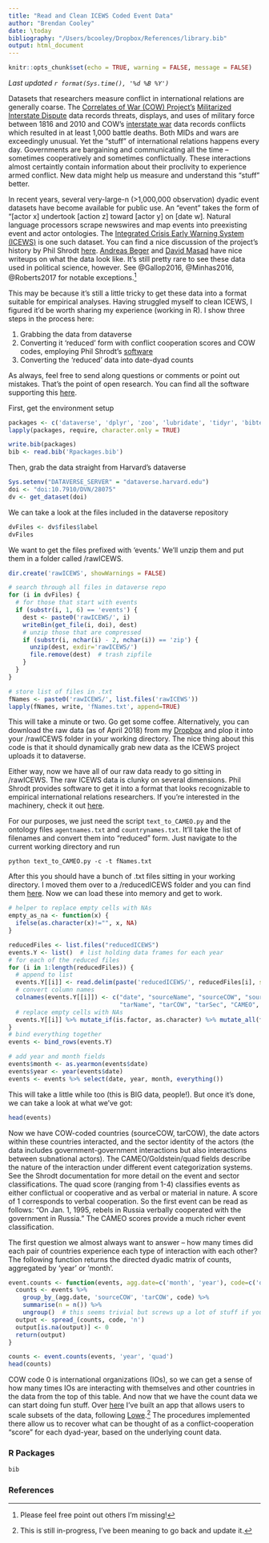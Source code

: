 ```yaml
---
title: "Read and Clean ICEWS Coded Event Data"
author: "Brendan Cooley"
date: \today
bibliography: "/Users/bcooley/Dropbox/References/library.bib"
output: html_document
---
```


```r
knitr::opts_chunk$set(echo = TRUE, warning = FALSE, message = FALSE)
```

*Last updated `r format(Sys.time(), '%d %B %Y')`*

Datasets that researchers measure conflict in international relations are generally coarse. The [Correlates of War (COW) Project's](http://www.correlatesofwar.org/) [Militarized Interstate Dispute](http://www.correlatesofwar.org/data-sets/MIDs) data records threats, displays, and uses of military force between 1816 and 2010 and COW's [interstate war](http://cow.dss.ucdavis.edu/data-sets/COW-war) data records conflicts which resulted in at least 1,000 battle deaths. Both MIDs and wars are exceedingly unusual. Yet the "stuff" of international relations happens every day. Governments are bargaining and communicating all the time -- sometimes cooperatively and sometimes conflictually. These interactions almost certaintly contain information about their proclivity to experience armed conflict. New data might help us measure and understand this "stuff" better. 

In recent years, several very-large-n (>1,000,000 observation) dyadic event datasets have become available for public use. An "event" takes the form of "[actor x] undertook [action z] toward [actor y] on [date w]. Natural language processors scrape newswires and map events into preexisting event and actor ontologies. The [Integrated Crisis Early Warning System (ICEWS)](https://dataverse.harvard.edu/dataverse/icews) is one such dataset. You can find a nice discussion of the project's history by Phil Shrodt [here](https://asecondmouse.wordpress.com/2015/03/30/seven-observations-on-the-newly-released-icews-data/). [Andreas Beger](https://andybeger.com/2015/04/08/public-icews-data/) and [David Masad](http://nbviewer.jupyter.org/gist/dmasad/f79ce5abfd4fb61d253b) have nice writeups on what the data look like. It's still pretty rare to see these data used in political science, however. See @Gallop2016, @Minhas2016, @Roberts2017 for notable exceptions.^[Please feel free point out others I'm missing!]

This may be because it's still a little tricky to get these data into a format suitable for empirical analyses. Having struggled myself to clean ICEWS, I figured it'd be worth sharing my experience (working in R). I show three steps in the process here:

1. Grabbing the data from dataverse
2. Converting it 'reduced' form with conflict cooperation scores and COW codes, employing Phil Shrodt's [software](https://github.com/openeventdata/text_to_CAMEO/)
3. Converting the 'reduced' data into date-dyad counts

As always, feel free to send along questions or comments or point out mistakes. That's the point of open research. You can find all the software supporting this [here](https://github.com/brendancooley/icews-clean).

First, get the environment setup
```r
packages <- c('dataverse', 'dplyr', 'zoo', 'lubridate', 'tidyr', 'bibtex', 'knitcitations')
lapply(packages, require, character.only = TRUE)

write.bib(packages)
bib <- read.bib('Rpackages.bib')
```

Then, grab the data straight from Harvard's dataverse
```r
Sys.setenv("DATAVERSE_SERVER" = "dataverse.harvard.edu")
doi <- "doi:10.7910/DVN/28075"
dv <- get_dataset(doi)
```

We can take a look at the files included in the dataverse repository
```r
dvFiles <- dv$files$label
dvFiles
```

We want to get the files prefixed with 'events.' We'll unzip them and put them in a folder called /rawICEWS.
```r
dir.create('rawICEWS', showWarnings = FALSE)

# search through all files in dataverse repo
for (i in dvFiles) {
  # for those that start with events
  if (substr(i, 1, 6) == 'events') {
    dest <- paste0('rawICEWS/', i)
    writeBin(get_file(i, doi), dest)
    # unzip those that are compressed
    if (substr(i, nchar(i) - 2, nchar(i)) == 'zip') {
      unzip(dest, exdir='rawICEWS/')
      file.remove(dest)  # trash zipfile
    }
  }
}

# store list of files in .txt
fNames <- paste0('rawICEWS/', list.files('rawICEWS'))
lapply(fNames, write, 'fNames.txt', append=TRUE)
```

This will take a minute or two. Go get some coffee. Alternatively, you can download the raw data (as of April 2018) from my [Dropbox](https://www.dropbox.com/sh/94coknnsbxjds7b/AABMEsxH6jVlDLRygQn0xRtha?dl=0) and plop it into your /rawICEWS folder in your working directory. The nice thing about this code is that it should dynamically grab new data as the ICEWS project uploads it to dataverse.

Either way, now we have all of our raw data ready to go sitting in /rawICEWS. The raw ICEWS data is clunky on several dimensions. Phil Shrodt provides software to get it into a format that looks recognizable to empirical international relations researchers. If you're interested in the machinery, check it out [here](https://github.com/openeventdata/text_to_CAMEO).

For our purposes, we just need the script `text_to_CAMEO.py` and the ontology files `agentnames.txt` and `countrynames.txt`. It'll take the list of filenames and convert them into "reduced" form. Just navigate to the current working directory and run
```
python text_to_CAMEO.py -c -t fNames.txt
```

After this you should have a bunch of .txt files sitting in your working directory. I moved them over to a /reducedICEWS folder and you can find them [here](https://www.dropbox.com/sh/9h9g5944f4fd606/AADBmYvKVUCXbO7GoPZwEweOa?dl=0). Now we can load these into memory and get to work. 
```r
# helper to replace empty cells with NAs
empty_as_na <- function(x) {
  ifelse(as.character(x)!="", x, NA)
}

reducedFiles <- list.files("reducedICEWS")
events.Y <- list()  # list holding data frames for each year
# for each of the reduced files
for (i in 1:length(reducedFiles)) {
  # append to list
  events.Y[[i]] <- read.delim(paste('reducedICEWS/', reducedFiles[i], sep=""), header = F)
  # convert column names
  colnames(events.Y[[i]]) <- c("date", "sourceName", "sourceCOW", "sourceSec",
                               "tarName", "tarCOW", "tarSec", "CAMEO", "Goldstein", "quad")
  # replace empty cells with NAs
  events.Y[[i]] %>% mutate_if(is.factor, as.character) %>% mutate_all(funs(empty_as_na)) %>% as_tibble() -> events.Y[[i]]
}
# bind everything together
events <- bind_rows(events.Y)

# add year and month fields
events$month <- as.yearmon(events$date)
events$year <- year(events$date)
events <- events %>% select(date, year, month, everything())
```

This will take a little while too (this is BIG data, people!). But once it's done, we can take a look at what we've got:
```r
head(events)
```

Now we have COW-coded countries (sourceCOW, tarCOW), the date actors within these countries interacted, and the sector identity of the actors (the data includes government-government interactions but also interactions between subnational actors). The CAMEO/Goldstein/quad fields describe the nature of the interaction under different event categorization systems. See the Shrodt documentation for more detail on the event and sector classifications. The quad score (ranging from 1-4) classifies events as either conflictual or cooperative and as verbal or material in nature. A score of 1 corresponds to verbal cooperation. So the first event can be read as follows: "On Jan. 1, 1995, rebels in Russia verbally cooperated with the government in Russia." The CAMEO scores provide a much richer event classification.

The first question we almost always want to answer -- how many times did each pair of countries experience each type of interaction with each other? The following function returns the directed dyadic matrix of counts, aggregated by 'year' or 'month'.
```r
event.counts <- function(events, agg.date=c('month', 'year'), code=c('quad', 'CAMEO')) {
  counts <- events %>%
    group_by_(agg.date, 'sourceCOW', 'tarCOW', code) %>%
    summarise(n = n()) %>%
    ungroup()  # this seems trivial but screws up a lot of stuff if you don't do it
  output <- spread_(counts, code, 'n')
  output[is.na(output)] <- 0
  return(output)
}

counts <- event.counts(events, 'year', 'quad')
head(counts)
```

COW code 0 is international organizations (IOs), so we can get a sense of how many times IOs are interacting with themselves and other countries in the data from the top of this table. And now that we have the count data we can start doing fun stuff. Over [here](https://github.com/brendancooley/icews-explorer) I've built an app that allows users to scale subsets of the data, following [Lowe](http://dl.conjugateprior.org/preprints/mmfed.pdf).^[This is still in-progress, I've been meaning to go back and update it.] The procedures implemented there allow us to recover what can be thought of as a conflict-cooperation "score" for each dyad-year, based on the underlying count data.

### R Packages

```r
bib
```

### References